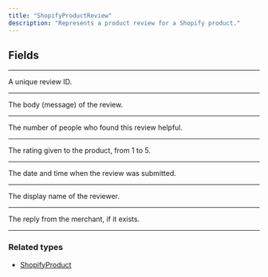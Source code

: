 ```yaml
---
title: "ShopifyProductReview"
description: "Represents a product review for a Shopify product."
---
```


## Fields

---

<ParamField path="id" type="ID!">
  A unique review ID.
</ParamField>

---

<ParamField path="body" type="String">
  The body (message) of the review.
</ParamField>

---

<ParamField path="helpfulnessCount" type="Int!">
  The number of people who found this review helpful.
</ParamField>

---
<ParamField path="rating" type="Int!">
  The rating given to the product, from 1 to 5.
</ParamField>

---
<ParamField path="submittedAt" type="Time!">
  The date and time when the review was submitted.
</ParamField>

---
<ParamField path="reviewerDisplayName" type="String">
  The display name of the reviewer.
</ParamField>

---
<ParamField path="merchantReply" type="String">
  The reply from the merchant, if it exists.
</ParamField>

---

### Related types

* [ShopifyProduct](/api-reference/shopifyproduct)